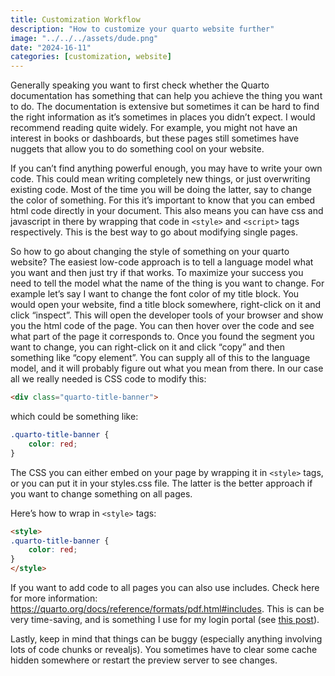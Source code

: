 ```yaml
---
title: Customization Workflow 
description: "How to customize your quarto website further"
image: "../../../assets/dude.png"
date: "2024-16-11"
categories: [customization, website]
---
```


Generally speaking you want to first check whether the Quarto documentation has something that can help you achieve the thing you want to do. The documentation is extensive but sometimes it can be hard to find the right information as it's sometimes in places you didn't expect. I would recommend reading quite widely. For example, you might not have an interest in books or dashboards, but these pages still sometimes have nuggets that allow you to do something cool on your website.

If you can't find anything powerful enough, you may have to write your own code. This could mean writing completely new things, or just overwriting existing code. Most of the time you will be doing the latter, say to change the color of something. For this it's important to know that you can embed html code directly in your document. This also means you can have css and javascript in there by wrapping that code in `<style>` and `<script>` tags respectively. This is the best way to go about modifying single pages. 

So how to go about changing the style of something on your quarto website? The easiest low-code approach is to tell a language model what you want and then just try if that works. To maximize your success you need to tell the model what the name of the thing is you want to change. For example let's say I want to change the font color of my title block. You would open your website, find a title block somewhere, right-click on it and click "inspect". This will open the developer tools of your browser and show you the html code of the page. You can then hover over the code and see what part of the page it corresponds to. Once you found the segment you want to change, you can right-click on it and click "copy" and then something like "copy element". You can supply all of this to the language model, and it will probably figure out what you mean from there. In our case all we really needed is CSS code to modify this:

```html
<div class="quarto-title-banner">
```

which could be something like:

```css
.quarto-title-banner {
    color: red;
}
```

The CSS you can either embed on your page by wrapping it in `<style>` tags, or you can put it in your styles.css file. The latter is the better approach if you want to change something on all pages.

Here's how to wrap in `<style>` tags:

```html
<style>
.quarto-title-banner {
    color: red;
}
</style>
```

If you want to add code to all pages you can also use includes. Check here for more information: [https://quarto.org/docs/reference/formats/pdf.html#includes](https://quarto.org/docs/reference/formats/pdf.html#includes). This is can be very time-saving, and is something I use for my login portal  (see [this post](https://lukmayer.github.io/blog/posts/login/)).


Lastly, keep in mind that things can be buggy (especially anything involving lots of code chunks or revealjs). You sometimes have to clear some cache hidden somewhere or restart the preview server to see changes.